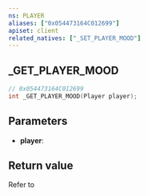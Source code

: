 ```yaml
---
ns: PLAYER
aliases: ["0x054473164C012699"]
apiset: client
related_natives: ["_SET_PLAYER_MOOD"]
---
```

## _GET_PLAYER_MOOD

```c
// 0x054473164C012699
int _GET_PLAYER_MOOD(Player player);
```

## Parameters
* **player**:

## Return value
Refer to <EmbeddedEnum name="ePedMood" />